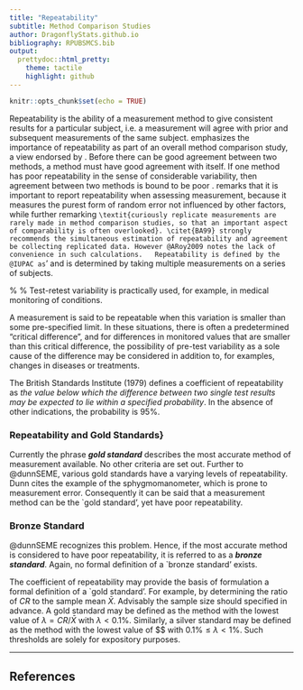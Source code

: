 ```yaml
---
title: "Repeatability"
subtitle: Method Comparison Studies
author: DragonflyStats.github.io
bibliography: RPUBSMCS.bib
output:
  prettydoc::html_pretty:
    theme: tactile
    highlight: github
---
```


```r
knitr::opts_chunk$set(echo = TRUE)
```

\section{Repeatability}

Repeatability is the ability of a measurement method to give consistent results for a particular subject, i.e. a measurement will agree with prior and subsequent measurements of the same subject. \citet{Barnhart} emphasizes the importance of repeatability as part of an overall method comparison study, a view endorsed by \citet{BXC2008}. Before there can be good agreement between two methods, a method must have good agreement with itself. If one method has poor repeatability in the sense of considerable
variability, then agreement between two methods is bound to be
poor \citep{ARoy2009}. \citet{Barnhart} remarks that it is important to report repeatability when assessing
measurement, because it measures the purest form of random error
not influenced by other factors, while further remarking `\textit{curiously replicate measurements are rarely made in method comparison studies, so that an important aspect of comparability is often overlooked}. \citet{BA99} strongly recommends the simultaneous estimation of repeatability and agreement be collecting replicated data.
However @ARoy2009 notes the lack of convenience in such calculations. 	Repeatability is defined by the @IUPAC as `\textit{the closeness of agreement between independent results obtained with the same method on identical test material, under the same conditions (same
	operator, same apparatus, same laboratory and after short intervals of time)}'  and is determined by taking multiple measurements on a series of subjects.



% %	Test-retest variability is practically used, for example, in medical monitoring of conditions.

A measurement is said to be repeatable when this variation is smaller than some pre-specified limit. In these situations, there is often a predetermined "critical difference", and for differences in monitored values that are smaller than this critical difference, the possibility of pre-test variability as a sole cause of the difference may be considered in addition to, for examples, changes in diseases or treatments. 


The British Standards Institute (1979) defines a coefficient of repeatability as *the value below which the difference between two single test results may be expected to lie within a specified probability*. In the absence of other indications, the probability is 95%.

### Repeatability and Gold Standards}

Currently the phrase ***gold standard*** describes the most accurate method of measurement available. No other criteria are set out. Further to @dunnSEME, various gold standards have a varying levels of repeatability. Dunn cites the example of the sphygmomanometer, which is prone to measurement error. Consequently it can be said that a measurement method can be the `gold standard', yet have poor repeatability. 

### Bronze Standard
@dunnSEME recognizes this problem. Hence, if the most accurate method is considered to have poor repeatability, it is referred to as a ***bronze standard***.  Again, no formal definition of a `bronze standard' exists.

The coefficient of repeatability may provide the basis of formulation a formal definition of a `gold standard'. For example, by determining the ratio of $CR$ to the sample mean $\bar{X}$. Advisably the sample size should specified in advance. A gold standard may be defined as the method with the lowest value of $\lambda = CR /\bar{X}$ with $\lambda < 0.1\%$. Similarly, a silver standard may be defined as the method with the lowest value of $\lambda $ with $0.1\% \leq \lambda < 1\%$. Such thresholds are solely for expository purposes.

--------------------------------------------

## References